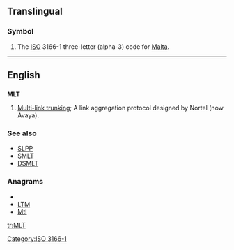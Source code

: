 ==Translingual==
===Symbol===
{{infl|mul|symbol}}
# The [[ISO]] 3166-1 three-letter (alpha-3) code for [[Malta]].

[[Category:ISO 3166-1]]
----
==English==
==={{initialism}}===
'''MLT'''

#{{computing}} [[w:Multi-link trunking|Multi-link trunking]]; A link aggregation protocol designed by Nortel (now Avaya).

===See also===
*[[SLPP]]
*[[SMLT]]
*[[DSMLT]]

===Anagrams===
* {{alphagram|lmt}}
* [[LTM#English|LTM]]
* [[Mtl#English|Mtl]]

[[tr:MLT]]
